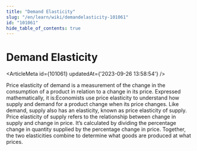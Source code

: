 ```yaml
---
title: "Demand Elasticity"
slug: "/en/learn/wiki/demandelasticity-101061"
id: "101061"
hide_table_of_contents: true
---
```



# Demand Elasticity

<ArticleMeta id={101061} updatedAt={'2023-09-26 13:58:54'} />
<div className='border-solid border-b border-t-0 my-4 border-[var(--ifm-color-gray-300)]' />

Price elasticity of demand is a measurement of the change in the consumption of a product in relation to a change in its price. Expressed mathematically, it is:Economists use price elasticity to understand how supply and demand for a product change when its price changes. Like demand, supply also has an elasticity, known as price elasticity of supply. Price elasticity of supply refers to the relationship between change in supply and change in price. It’s calculated by dividing the percentage change in quantity supplied by the percentage change in price. Together, the two elasticities combine to determine what goods are produced at what prices.
